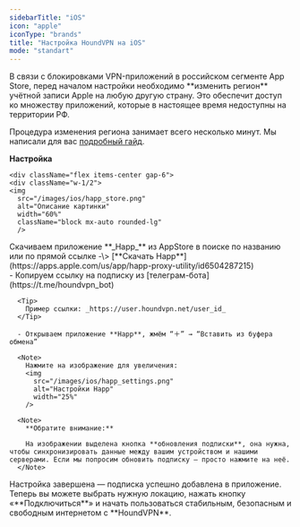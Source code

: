 ```yaml
---
sidebarTitle: "iOS"
icon: "apple"
iconType: "brands"
title: "Настройка HoundVPN на iOS"
mode: "standart"
---
```


<Note>
  В связи с блокировками VPN-приложений в российском сегменте App Store, перед началом настройки необходимо **изменить регион** учётной записи Apple на любую другую страну. Это обеспечит доступ ко множеству приложений, которые в настоящее время недоступны на территории РФ.

  Процедура изменения региона занимает всего несколько минут. Мы написали для вас [подробный гайд](https://houndvpn.net).
</Note>

**Настройка**

<Steps>
  <Step title="Установка приложения" iconType="regular">

    <div className="flex items-center gap-6">
    <div className="w-1/2">
    <img
      src="/images/ios/happ_store.png"
      alt="Описание картинки"
      width="60%"
      className="block mx-auto rounded-lg"
      />
  </div>
  <div className="w-1/2">
    Скачиваем приложение **_Happ_** из AppStore в поиске по названию или по прямой ссылке -\> [**Cкачать Happ**](https://apps.apple.com/us/app/happ-proxy-utility/id6504287215)
  </div>
</div>
  </Step>
  <Step title="Добавление подписки">
      - Копируем ссылку на подписку из [телеграм-бота](https://t.me/houndvpn_bot)

      <Tip>
        Пример ссылки: _https://user.houndvpn.net/user_id_
      </Tip>

      - Открываем приложение **Happ**, жмём “＋” → “Вставить из буфера обмена”

      <Note>
        Нажмите на изображение для увеличения:
        <img
          src="/images/ios/happ_settings.png"
          alt="Настройки Happ"
          width="25%"
        />
      
      <Note>
        **Обратите внимание:**

        На изображении выделена кнопка **обновления подписки**, она нужна, чтобы синхронизировать данные между вашим устройством и нашими серверами. Если мы попросим обновить подписку — просто нажмите на неё.
      </Note>
  </Step>

  <Step title="Готово">
    Настройка завершена — подписка успешно добавлена в приложение. Теперь вы можете выбрать нужную локацию, нажать кнопку «**Подключиться**» и начать пользоваться стабильным, безопасным и свободным интернетом с **HoundVPN**.
  </Step>
</Steps>